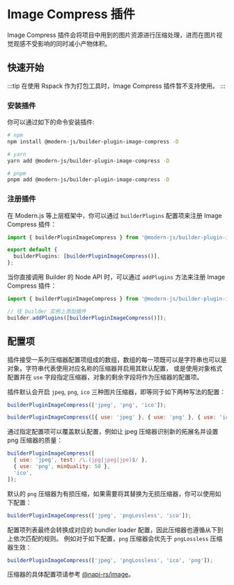 # Image Compress 插件

Image Compress 插件会将项目中用到的图片资源进行压缩处理，进而在图片视觉观感不受影响的同时减小产物体积。

## 快速开始

:::tip
在使用 Rspack 作为打包工具时，Image Compress 插件暂不支持使用。
:::

### 安装插件

你可以通过如下的命令安装插件:

```bash
# npm
npm install @modern-js/builder-plugin-image-compress -D

# yarn
yarn add @modern-js/builder-plugin-image-compress -D

# pnpm
pnpm add @modern-js/builder-plugin-image-compress -D
```

### 注册插件

在 Modern.js 等上层框架中，你可以通过 `builderPlugins` 配置项来注册 Image Compress 插件：

```ts
import { builderPluginImageCompress } from '@modern-js/builder-plugin-image-compress';

export default {
  builderPlugins: [builderPluginImageCompress()],
};
```

当你直接调用 Builder 的 Node API 时，可以通过 `addPlugins` 方法来注册 Image Compress 插件：

```js
import { builderPluginImageCompress } from '@modern-js/builder-plugin-image-compress';

// 往 builder 实例上添加插件
builder.addPlugins([builderPluginImageCompress()]);
```

## 配置项

插件接受一系列压缩器配置项组成的数组，数组的每一项既可以是字符串也可以是对象。字符串代表使用对应名称的压缩器并启用其默认配置，
或是使用对象格式配置并在 `use` 字段指定压缩器，对象的剩余字段将作为压缩器的配置项。

插件默认会开启 `jpeg`, `png`, `ico` 三种图片压缩器，即等同于如下两种写法的配置：

```js
builderPluginImageCompress(['jpeg', 'png', 'ico']);
```

```js
builderPluginImageCompress([{ use: 'jpeg' }, { use: 'png' }, { use: 'ico' }]);
```

通过指定配置项可以覆盖默认配置，例如让 jpeg 压缩器识别新的拓展名并设置 png 压缩器的质量：

```js
builderPluginImageCompress([
  { use: 'jpeg', test: /\.(jpg|jpeg|jpe)$/ },
  { use: 'png', minQuality: 50 },
  'ico',
]);
```

默认的 `png` 压缩器为有损压缩，如果需要将其替换为无损压缩器，你可以使用如下配置：

```js
builderPluginImageCompress(['jpeg', 'pngLossless', 'ico']);
```

配置项列表最终会转换成对应的 bundler loader 配置，因此压缩器也遵循从下到上依次匹配的规则。
例如对于如下配置，`png` 压缩器会优先于 `pngLossless` 压缩器生效：

```js
builderPluginImageCompress(['jpeg', 'pngLossless', 'ico', 'png']);
```

压缩器的具体配置项请参考 [@napi-rs/image](https://image.napi.rs/docs)。
